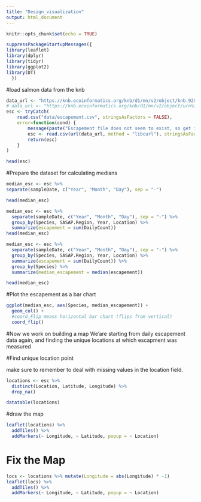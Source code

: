 ```yaml
---
title: "Design_visualization"
output: html_document
---
```


```r
knitr::opts_chunk$set(echo = TRUE)
```

```r
suppressPackageStartupMessages({ 
library(leaflet) 
library(dplyr)
library(tidyr) 
library(ggplot2)
library(DT) 
  })
```

#load salmon data from the knb

```r
data_url <- "https://knb.ecoinformatics.org/knb/d1/mn/v2/object/knb.92020.1"
# data_url <- "https://knb.ecoinformatics.org/knb/d1/mn/v2/object/urn%3Auuid%3Af119a05b-bbe7-4aea-93c6-85434dcb1c5e"
esc <- tryCatch(
    read.csv("data/escapement.csv", stringsAsFactors = FALSE),
    error=function(cond) {
        message(paste("Escapement file does not seem to exist, so get it from the KNB."))
        esc <- read.csv(url(data_url, method = "libcurl"), stringsAsFactors = FALSE)
        return(esc)
    }
)

head(esc)
```

#Prepare the dataset for calculating medians

```r
median_esc <- esc %>%
separate(sampleDate, c("Year", "Month", "Day"), sep = "-")

head(median_esc)
```

```r
median_esc <- esc %>%
  separate(sampleDate, c("Year", "Month", "Day"), sep = "-") %>% 
  group_by(Species, SASAP.Region, Year, Location) %>% 
  summarize(escapement = sum(DailyCount)) 
head(median_esc)
```

```r
median_esc <- esc %>%
  separate(sampleDate, c("Year", "Month", "Day"), sep = "-") %>% 
  group_by(Species, SASAP.Region, Year, Location) %>% 
  summarize(escapement = sum(DailyCount)) %>%
  group_by(Species) %>%
  summarize(median_escapement = median(escapement))

head(median_esc)
```

#Plot the escapement as a bar chart

```r
ggplot(median_esc, aes(Species, median_escapement)) + 
  geom_col() +
  #coord_Flip means horizontal bar chart (flips from vertical)
  coord_flip()
```

#Now we work on building a map
We'are starting from daily escapement data again, and finding the unique locations at which escapment was measured

#Find unique location point

make sure to remember to deal with missing values in the location field.


```r
locations <- esc %>%
  distinct(Location, Latitude, Longitude) %>% 
  drop_na()
```

```r
datatable(locations)
```

#draw the map

```r
leaflet(locations) %>% 
  addTiles() %>% 
  addMarkers(~ Longitude, ~ Latitude, popup = ~ Location)

```

# Fix the Map

```r
locs <- locations %>% mutate(Longitude = abs(Longitude) * -1)
leaflet(locs) %>% 
  addTiles() %>% 
  addMarkers(~ Longitude, ~ Latitude, popup = ~ Location)
```



